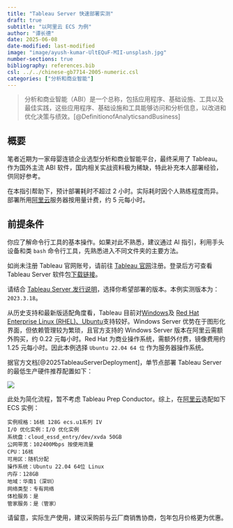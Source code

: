 ```yaml
---
title: "Tableau Server 快速部署实测"
draft: true
subtitle: "以阿里云 ECS 为例"
author: "谭长德"
date: 2025-06-08
date-modified: last-modified
image: "image/ayush-kumar-UltEQuF-MII-unsplash.jpg"
number-sections: true
bibliography: references.bib
csl: ../../chinese-gb7714-2005-numeric.csl
categories: ["分析和商业智能"]
---
```


> 分析和商业智能（ABI）是一个总称，包括应用程序、基础设施、工具以及最佳实践，这些应用程序、基础设施和工具能够访问和分析信息，以改进和优化决策与绩效。[@DefinitionofAnalyticsandBusiness]

## 概要

笔者近期为一家母婴连锁企业选型分析和商业智能平台，最终采用了 Tableau。作为国外主流 ABI 软件，国内相关实战资料极为稀缺，特此补充本人部署经验，供同好参考。

在本指引帮助下，预计部署耗时不超过 2 小时。实际耗时因个人熟练程度而异。部署所用[阿里云](https://www.aliyun.com/minisite/goods?userCode=6kmca1yh)服务器按用量计费，约 5 元每小时。

## 前提条件

你应了解命令行工具的基本操作。如果对此不熟悉，建议通过 AI 指引，利用手头设备和类 `bash` 命令行工具，先熟悉进入不同文件夹的主要方法。

如尚未注册 Tableau 官网账号，请前往 [Tableau 官网](https://www.tableau.com/)注册。登录后方可查看 Tableau Server 软件包[下载链接](https://www.tableau.com/zh-cn/support/releases/server)。

请结合 [Tableau Server 发行说明](https://help.tableau.com/current/server-linux/zh-cn/whatsnew_server.htm)，选择你希望部署的版本。本例实测版本为：`2023.3.18`。

从历史支持和最新版适配角度看，Tableau 目前对[Windows](https://help.tableau.com/current/server/zh-cn/requ.htm)及 [Red Hat Enterprise Linux (RHEL)、Ubuntu](https://help.tableau.com/current/server-linux/zh-cn/requ.htm)支持较好。Windows Server 优势在于图形化界面，但依赖管理较为繁琐，且官方支持的 Windows Server 版本在阿里云需额外购买，约 0.22 元每小时。Red Hat 为商业操作系统，需额外付费，镜像费用约 1.25 元每小时。因此本例选择 `Ubuntu 22.04 64 位` 作为服务器操作系统。

据官方文档[@2025TableauServerDeployment]，单节点部署 Tableau Server 的最低生产硬件推荐配置如下：

![](image/single_node_hardware_min.png)

此处为简化流程，暂不考虑 Tableau Prep Conductor。综上，在[阿里云](https://www.aliyun.com/minisite/goods?userCode=6kmca1yh)选配如下 ECS 实例：

```text
实例规格：16核 128G ecs.u1系列 IV
I/O 优化实例：I/O 优化实例
系统盘：cloud_essd_entry/dev/xvda 50GB
公网带宽：102400Mbps 按使用流量
CPU：16核
可用区：随机分配
操作系统：Ubuntu 22.04 64位 Linux
内存：128GB
地域：华南1（深圳）
网络类型：专有网络
体检服务：是
管家服务：是（管家）
```

请留意，实际生产使用，建议采购前与云厂商销售协商，包年包月价格更为优惠。